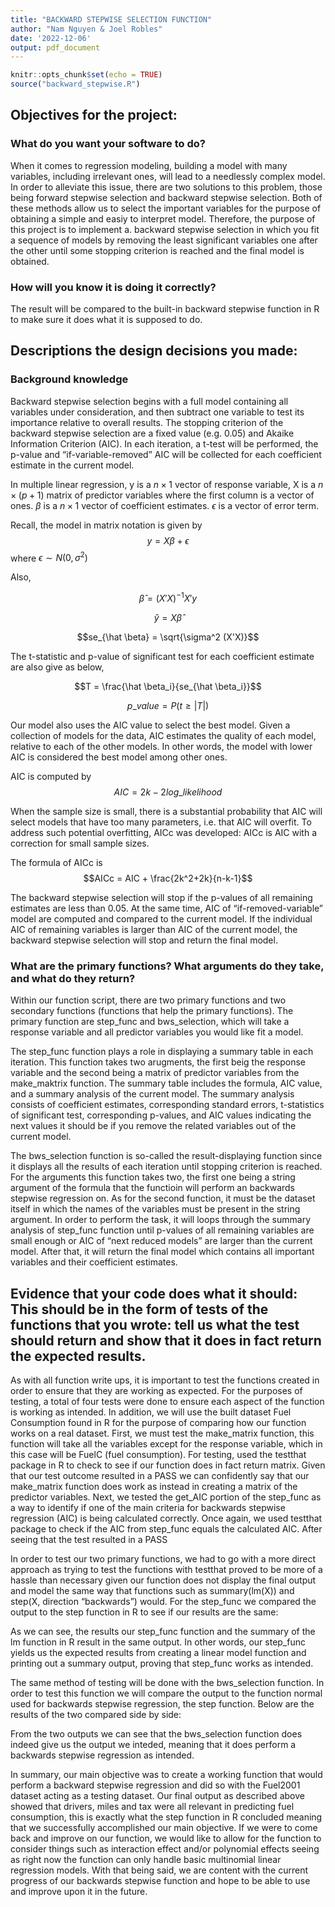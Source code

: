 ```yaml
---
title: "BACKWARD STEPWISE SELECTION FUNCTION"
author: "Nam Nguyen & Joel Robles"
date: '2022-12-06'
output: pdf_document
---
```


```r
knitr::opts_chunk$set(echo = TRUE)
source("backward_stepwise.R")
```

## Objectives for the project:

### What do you want your software to do?

When it comes to regression modeling, building a model with many variables, including irrelevant ones, will lead to a needlessly complex model. In order to alleviate this issue, there are two solutions to this problem, those being forward stepwise selection and backward stepwise selection. Both of these methods allow us to select the important variables for the purpose of obtaining a simple and easiy to interpret model.  Therefore, the purpose of this project is to implement a. backward stepwise selection in which you fit a sequence of models by removing the least significant variables one after the other until some stopping criterion is reached and the final model is obtained.

### How will you know it is doing it correctly?

The result will be compared to the built-in backward stepwise function in R to make sure it does what it is supposed to do.

## Descriptions the design decisions you made:

### Background knowledge

Backward stepwise selection begins with a full model containing all variables under consideration, and then subtract one variable to test its importance relative to overall results. The stopping criterion of the backward stepwise selection are a fixed value (e.g. 0.05) and Akaike Information Criterion (AIC). In each iteration, a t-test will be performed, the p-value and "if-variable-removed" AIC will be collected for each coefficient estimate in the current model.

In multiple linear regression, y is a $n \times 1$ vector of response variable, X is a $n \times (p+1)$ matrix of predictor variables where the first column is a vector of ones. $\beta$ is a $n \times 1$ vector of coefficient estimates. $\epsilon$ is a vector of error term.

Recall, the model in matrix notation is given by $$y = X\beta+\epsilon$$ where $\epsilon \sim N(0,\sigma^2)$

Also,

$$\hat \beta = (X'X)^{-1}X'y$$

$$\hat y = X \hat \beta$$

$$se_{\hat \beta} = \sqrt{\sigma^2 (X'X)}$$

The t-statistic and p-value of significant test for each coefficient estimate are also give as below,

$$T = \frac{\hat \beta_i}{se_{\hat \beta_i}}$$

$$p\_value = P(t \geq |T|)$$

Our model also uses the AIC value to select the best model. Given a collection of models for the data, AIC estimates the quality of each model, relative to each of the other models. In other words, the model with lower AIC is considered the best model among other ones.

AIC is computed by $$AIC = 2k - 2log\_likelihood$$

When the sample size is small, there is a substantial probability that AIC will select models that have too many parameters, i.e. that AIC will overfit. To address such potential overfitting, AICc was developed: AICc is AIC with a correction for small sample sizes.

The formula of AICc is $$AICc = AIC + \frac{2k^2+2k}{n-k-1}$$

The backward stepwise selection will stop if the p-values of all remaining estimates are less than 0.05. At the same time, AIC of "if-removed-variable" model are computed and compared to the current model. If the individual AIC of remaining variables is larger than AIC of the current model, the backward stepwise selection will stop and return the final model.

### What are the primary functions? What arguments do they take, and what do they return?

Within our function script, there are two primary functions and two secondary functions (functions that help the primary functions). The primary function are  step_func and bws_selection, which will take a response variable and all predictor variables you would like fit a model. 

The step_func function plays a role in displaying a summary table in each iteration. This function takes two arugments, the first beig the response variable and the second being a matrix of predictor variables from the make_maktrix function. The summary table includes the formula, AIC value, and a summary analysis of the current model. The summary analysis consists of coefficient estimates, corresponding standard errors, t-statistics of significant test, corresponding p-values, and AIC values indicating the next values it should be if you remove the related variables out of the current model. 

The bws_selection function is so-called the result-displaying function since it displays all the results of each iteration until stopping criterion is reached. For the arguments this function takes two, the first one being a string argument of the formula that the functioin will perform an backwards stepwise regression on. As for the second function, it must be the dataset itself in which the names of the variables must be present in the string argument. In order to perform the task, it will loops through the summary analysis of step_func function until p-values of all remaining variables are small enough or AIC of "next reduced models" are larger than the current model. After that, it will return the final model which contains all important variables and their coefficient estimates. 

## Evidence that your code does what it should: This should be in the form of tests of the functions that you wrote: tell us what the test should return and show that it does in fact return the expected results.

As with all function write ups, it is important to test the functions created in order to ensure that they are working as expected. For the purposes of testing, a total of four tests were done to ensure each aspect of the function is working as intended. In addition, we will use the built dataset Fuel Consumption found in R for the purpose of comparing how our function works on a real dataset. First, we must test the make_matrix function, this function will take all the variables except for the response variable, which in this case will be FuelC (fuel consumption). For testing, used the testthat package in R to check to see if our function does in fact return matrix. Given that our test outcome resulted in a PASS we can confidently say that our make_matrix function does work as instead in creating a matrix of the predictor variables. Next, we tested the get_AIC portion of the step_func as a way to identify if one of the main criteria for backwards stepwise regression (AIC) is being calculated correctly. Once again, we used testthat package to check if the AIC from step_func equals the calculated AIC. After seeing that the test resulted in a PASS  

In order to test our two primary functions, we had to go with a more direct approach as trying to test the functions with testthat proved to be more of a hassle than necessary given our function does not display the final output and model the same way that functions such as summary(lm(X)) and step(X, direction “backwards”) would. For the step_func we compared the output to the step function in R to see if our results are the same: 

As we can see, the results our step_func function and the summary of the lm function in R result in the same output. In other words, our step_func yields us the expected results from creating a linear model function and printing out a summary output, proving that step_func works as intended.  

The same method of testing will be done with the bws_selection function. In order to test this function we will compare the output to the function normal used for backwards stepwise regression, the step function. Below are the results of the two compared side by side: 

From the two outputs we can see that the bws_selection function does indeed give us the output we inteded, meaning that it does perform a backwards stepwise regression as intended. 

In summary, our main objective was to create a working function that would perform a backward stepwise regression and did so with the Fuel2001 dataset acting as a testing dataset. Our final output as described above showed that drivers, miles and tax were all relevant in predicting fuel consumption, this is exactly what the step function in R concluded meaning that we successfully accomplished our main objective. If we were to come back and improve on our function, we would like to allow for the function to consider things such as interaction effect and/or polynomial effects seeing as right now the function can only handle basic multinomial linear regression models. With that being said, we are content with the current progress of our backwards stepwise function and hope to be able to use and improve upon it in the future. 


